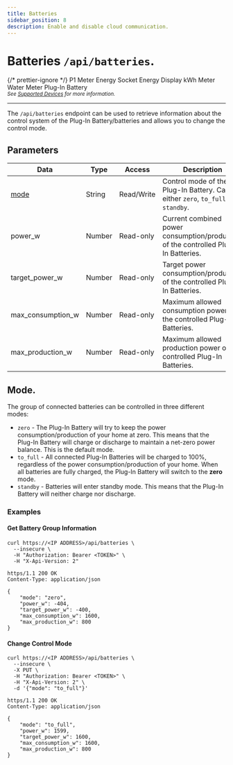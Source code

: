 ```yaml
---
title: Batteries
sidebar_position: 8
description: Enable and disable cloud communication.
---
```



# Batteries `/api/batteries`.

{/* prettier-ignore */}
<Badge colorName='hw-purple' icon='mdi:test-tube' subtext='Requires Firmware 6.0200 or later (in beta)'>P1 Meter</Badge>
<Badge colorName='hw-grey' icon='mdi:close' subtext='Not supported'>Energy Socket</Badge>
<Badge colorName='hw-grey' icon='mdi:close' subtext='Not supported'>Energy Display</Badge>
<Badge colorName='hw-purple' icon='mdi:test-tube' subtext='Requires Firmware 5.0000 or later (in beta)'>kWh Meter</Badge>
<Badge colorName='hw-grey' icon='mdi:close' subtext='Not supported'>Water Meter</Badge>
<Badge colorName='hw-grey' icon='mdi:close' subtext='Not supported'>Plug-In Battery</Badge>
<br />
<sub>_See [Supported Devices](/docs/introduction#devices) for more information._</sub>

---

The `/api/batteries` endpoint can be used to retrieve information about the control system of the Plug-In Battery/batteries and allows you to change the control mode.

## Parameters

| Data              | Type   | Access     | Description                                                                         |
| ----------------- | ------ | ---------- | ----------------------------------------------------------------------------------- |
| [mode](#mode)     | String | Read/Write | Control mode of the Plug-In Battery. Can be either `zero`, `to_full`, or `standby`. |
| power_w           | Number | Read-only  | Current combined power consumption/production of the controlled Plug-In Batteries.  |
| target_power_w    | Number | Read-only  | Target power consumption/production of the controlled Plug-In Batteries.            |
| max_consumption_w | Number | Read-only  | Maximum allowed consumption power of the controlled Plug-In Batteries.              |
| max_production_w  | Number | Read-only  | Maximum allowed production power of the controlled Plug-In Batteries.               |

## Mode.

The group of connected batteries can be controlled in three different modes:

-   `zero` - The Plug-In Battery will try to keep the power consumption/production of your home at zero. This means that the Plug-In Battery will charge or discharge to maintain a net-zero power balance. This is the default mode.
-   `to_full` - All connected Plug-In Batteries will be charged to 100%, regardless of the power consumption/production of your home. When all batteries are fully charged, the Plug-In Battery will switch to the **zero** mode.
-   `standby` - Batteries will enter standby mode. This means that the Plug-In Battery will neither charge nor discharge.

### Examples

#### Get Battery Group Information

```shell title="Request"
curl https://<IP ADDRESS>/api/batteries \
  --insecure \
  -H "Authorization: Bearer <TOKEN>" \
  -H "X-Api-Version: 2"
```

```http title="Response"
https/1.1 200 OK
Content-Type: application/json

{
    "mode": "zero",
    "power_w": -404,
    "target_power_w": -400,
    "max_consumption_w": 1600,
    "max_production_w": 800
}
```

#### Change Control Mode

```shell title="Request"
curl https://<IP ADDRESS>/api/batteries \
  --insecure \
  -X PUT \
  -H "Authorization: Bearer <TOKEN>" \
  -H "X-Api-Version: 2" \
  -d '{"mode": "to_full"}'
```

```http title="Response"
https/1.1 200 OK
Content-Type: application/json

{
    "mode": "to_full",
    "power_w": 1599,
    "target_power_w": 1600,
    "max_consumption_w": 1600,
    "max_production_w": 800
}
```
